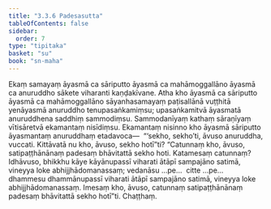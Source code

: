 ```yaml
---
title: "3.3.6 Padesasutta"
tableOfContents: false
sidebar:
  order: 7
type: "tipitaka"
basket: "su"
book: "sn-maha"
---
```



<DynamicBreadcrumb />

<Division number="392" book="sn-maha" bookNo="14" page="152">

<Paragraph number="881" book="sn-maha">
Ekaṃ samayaṃ āyasmā ca sāriputto āyasmā ca mahāmoggallāno āyasmā ca anuruddho sākete viharanti kaṇḍakīvane. Atha kho āyasmā ca sāriputto āyasmā ca mahāmoggallāno sāyanhasamayaṃ paṭisallānā vuṭṭhitā yenāyasmā anuruddho tenupasaṅkamiṃsu; upasaṅkamitvā āyasmatā anuruddhena saddhiṃ sammodiṃsu. Sammodanīyaṃ kathaṃ sāraṇīyaṃ vītisāretvā ekamantaṃ nisīdiṃsu. Ekamantaṃ nisinno kho āyasmā sāriputto āyasmantaṃ anuruddhaṃ etadavoca—  “‘sekho, sekho’ti, āvuso anuruddha, vuccati. Kittāvatā nu kho, āvuso, sekho hotī”ti? “Catunnaṃ kho, āvuso, satipaṭṭhānānaṃ padesaṃ bhāvitattā sekho hoti.
</Paragraph>

<Paragraph number="882" book="sn-maha">
Katamesaṃ catunnaṃ? Idhāvuso, bhikkhu kāye kāyānupassī viharati ātāpī sampajāno satimā, vineyya loke abhijjhādomanassaṃ; vedanāsu …pe…  citte …pe…  dhammesu dhammānupassī viharati ātāpī sampajāno satimā, vineyya loke abhijjhādomanassaṃ. Imesaṃ kho, āvuso, catunnaṃ satipaṭṭhānānaṃ padesaṃ bhāvitattā sekho hotī”ti.

</Paragraph>
</Division>

<Paragraph number="883" type="center" book="sn-maha">
Chaṭṭhaṃ.
</Paragraph>
